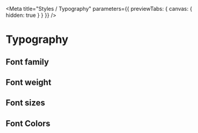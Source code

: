 
<Meta
  title="Styles / Typography"
  parameters={{ previewTabs: { canvas: { hidden: true } } }}
/>

# Typography

## Font family

<FontFamilyDemo />

## Font weight

<FontWeightDemo />

## Font sizes

<FontSizeDemo />

## Font Colors

<FontColorDemo />
